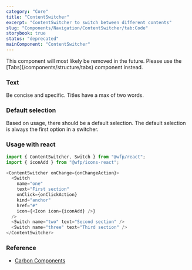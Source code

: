 ```yaml
---
category: "Core"
title: "ContentSwitcher"
excerpt: "ContentSwitcher to switch between different contents"
slug: "Components/Navigation/ContentSwitcher/tab:Code"
storybook: true
status: "deprecated"
mainComponent: "ContentSwitcher"
---
```


<Callout kind="warning" title="Documentation is outdate">
  This component will most likely be removed in the future. Please use the
  [Tabs](/components/structure/tabs) component instead.
</Callout>

### Text

Be concise and specific. Titles have a max of two words.

### Default selection

Based on usage, there should be a default selection. The default selection is always the first option in a switcher.

### Usage with react

```js
import { ContentSwitcher, Switch } from "@wfp/react";
import { iconAdd } from "@wfp/icons-react";
```

```js
<ContentSwitcher onChange={onChangeAction}>
  <Switch
    name="one"
    text="First section"
    onClick={onClickAction}
    kind="anchor"
    href="#"
    icon={<Icon icon={iconAdd} />}
  />
  <Switch name="two" text="Second section" />
  <Switch name="three" text="Third section" />
</ContentSwitcher>
```

### Reference

- [Carbon Components](https://www.carbondesignsystem.com/components/content-switcher/code)
